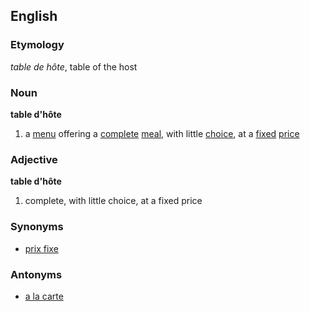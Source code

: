 ==English==
===Etymology===
{{F.}} ''table de hôte'', table of the host
===Noun===
'''table d'hôte'''
# a [[menu]] offering a [[complete]] [[meal]], with little [[choice]], at a [[fixed]] [[price]]
===Adjective===
'''table d'hôte'''
# complete, with little choice, at a fixed price
===Synonyms===
*[[prix fixe]]
===Antonyms===
*[[a la carte]]